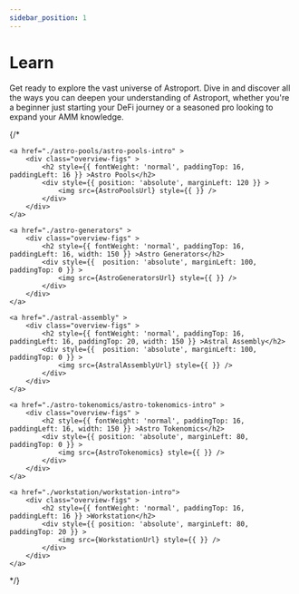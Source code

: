 ```yaml
---
sidebar_position: 1
---
```





# Learn

Get ready to explore the vast universe of Astroport. Dive in and discover all the ways you can deepen your understanding of Astroport, whether you're a beginner just starting your DeFi journey or a seasoned pro looking to expand your AMM knowledge.

<Cards
    title="Learn"
/>







{/* 
<div style={{ display: 'flex', flexWrap: 'wrap', justifyContent: 'center', alignContent: `flex-start` }}>


    <a href="./astro-pools/astro-pools-intro" >
        <div class="overview-figs" >
            <h2 style={{ fontWeight: 'normal', paddingTop: 16, paddingLeft: 16 }} >Astro Pools</h2>
            <div style={{ position: 'absolute', marginLeft: 120 }} >
                <img src={AstroPoolsUrl} style={{ }} />
            </div>
        </div>
    </a>

    <a href="./astro-generators" >
        <div class="overview-figs" >
            <h2 style={{ fontWeight: 'normal', paddingTop: 16, paddingLeft: 16, width: 150 }} >Astro Generators</h2>
            <div style={{  position: 'absolute', marginLeft: 100, paddingTop: 0 }} >
                <img src={AstroGeneratorsUrl} style={{ }} />
            </div> 
        </div>
    </a>

    <a href="./astral-assembly" >
        <div class="overview-figs" >
            <h2 style={{ fontWeight: 'normal', paddingTop: 16, paddingLeft: 16, paddingTop: 20, width: 150 }} >Astral Assembly</h2>
            <div style={{  position: 'absolute', marginLeft: 100, paddingTop: 0 }} >
                <img src={AstralAssemblyUrl} style={{ }} />
            </div> 
        </div>
    </a>

    <a href="./astro-tokenomics/astro-tokenomics-intro" >
        <div class="overview-figs" >
            <h2 style={{ fontWeight: 'normal', paddingTop: 16, paddingLeft: 16, width: 150 }} >Astro Tokenomics</h2>
            <div style={{ position: 'absolute', marginLeft: 80, paddingTop: 0 }} >
                <img src={AstroTokenomics} style={{ }} />
            </div> 
        </div>
    </a>

    <a href="./workstation/workstation-intro">
        <div class="overview-figs" >
            <h2 style={{ fontWeight: 'normal', paddingTop: 16, paddingLeft: 16 }} >Workstation</h2>
            <div style={{ position: 'absolute', marginLeft: 80, paddingTop: 20 }} >
                <img src={WorkstationUrl} style={{ }} />
            </div> 
        </div>
    </a>

</div> */}

